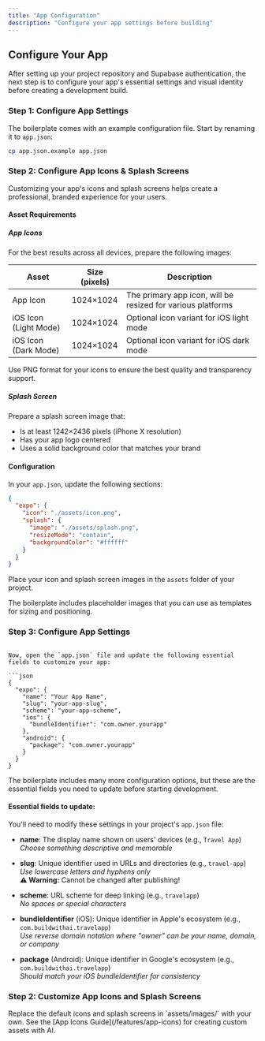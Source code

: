 ```yaml
---
title: "App Configuration"
description: "Configure your app settings before building"
---
```



## Configure Your App

After setting up your project repository and Supabase authentication, the next step is to configure your app's essential settings and visual identity before creating a development build.

### Step 1: Configure App Settings

The boilerplate comes with an example configuration file. Start by renaming it to `app.json`:

```bash
cp app.json.example app.json
```

### Step 2: Configure App Icons & Splash Screens

Customizing your app's icons and splash screens helps create a professional, branded experience for your users.

#### Asset Requirements

##### App Icons

For the best results across all devices, prepare the following images:

| Asset | Size (pixels) | Description |
|-------|--------------|-------------|
| App Icon | 1024×1024 | The primary app icon, will be resized for various platforms |
| iOS Icon (Light Mode) | 1024×1024 | Optional icon variant for iOS light mode |
| iOS Icon (Dark Mode) | 1024×1024 | Optional icon variant for iOS dark mode |

<Tip>
  Use PNG format for your icons to ensure the best quality and transparency support.
</Tip>

##### Splash Screen

Prepare a splash screen image that:
- Is at least 1242×2436 pixels (iPhone X resolution)
- Has your app logo centered
- Uses a solid background color that matches your brand

#### Configuration

In your `app.json`, update the following sections:

```json
{
  "expo": {
    "icon": "./assets/icon.png",
    "splash": {
      "image": "./assets/splash.png",
      "resizeMode": "contain",
      "backgroundColor": "#ffffff"
    }
  }
}
```

Place your icon and splash screen images in the `assets` folder of your project.

<Info>
  The boilerplate includes placeholder images that you can use as templates for sizing and positioning.
</Info>

### Step 3: Configure App Settings
```

Now, open the `app.json` file and update the following essential fields to customize your app:

```json
{
  "expo": {
    "name": "Your App Name",
    "slug": "your-app-slug",
    "scheme": "your-app-scheme",
    "ios": {
      "bundleIdentifier": "com.owner.yourapp"
    },
    "android": {
      "package": "com.owner.yourapp"
    }
  }
}
```

<Tip>
  The boilerplate includes many more configuration options, but these are the essential fields you need to update before starting development.
</Tip>

#### Essential fields to update:

You'll need to modify these settings in your project's `app.json` file:

- **name**: The display name shown on users' devices (e.g., `Travel App`)  
  *Choose something descriptive and memorable*

- **slug**: Unique identifier used in URLs and directories (e.g., `travel-app`)  
  *Use lowercase letters and hyphens only*  
  **⚠️ Warning:** Cannot be changed after publishing!

- **scheme**: URL scheme for deep linking (e.g., `travelapp`)  
  *No spaces or special characters*

- **bundleIdentifier** (iOS): Unique identifier in Apple's ecosystem (e.g., `com.buildwithai.travelapp`)  
  *Use reverse domain notation where "owner" can be your name, domain, or company*

- **package** (Android): Unique identifier in Google's ecosystem (e.g., `com.buildwithai.travelapp`)  
  *Should match your iOS bundleIdentifier for consistency*

### Step 2: Customize App Icons and Splash Screens

<Info>
  Replace the default icons and splash screens in `assets/images/` with your own. See the [App Icons Guide](/features/app-icons) for creating custom assets with AI.
</Info>
